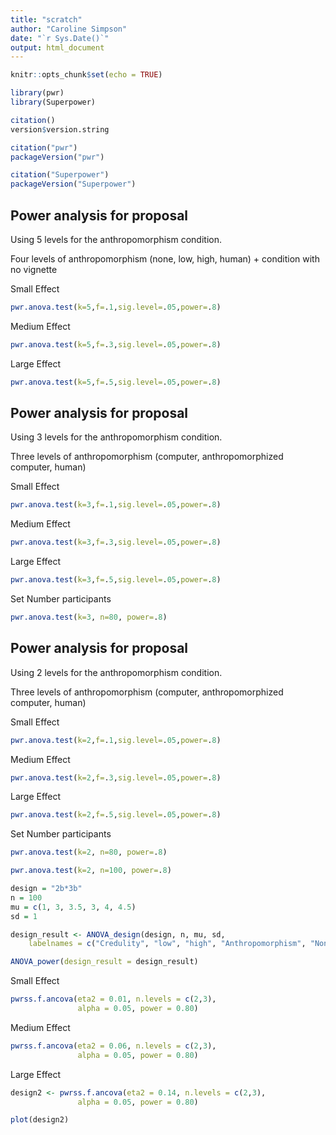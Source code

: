 ```yaml
---
title: "scratch"
author: "Caroline Simpson"
date: "`r Sys.Date()`"
output: html_document
---
```


```r
knitr::opts_chunk$set(echo = TRUE)
```

```r
library(pwr)
library(Superpower)

citation()
version$version.string

citation("pwr")
packageVersion("pwr")

citation("Superpower")
packageVersion("Superpower")
```

## Power analysis for proposal

Using 5 levels for the anthropomorphism condition.

Four levels of anthropomorphism (none, low, high, human) + condition with no vignette

Small Effect

```r
pwr.anova.test(k=5,f=.1,sig.level=.05,power=.8)
```

Medium Effect

```r
pwr.anova.test(k=5,f=.3,sig.level=.05,power=.8)
```

Large Effect

```r
pwr.anova.test(k=5,f=.5,sig.level=.05,power=.8)
```

## Power analysis for proposal

Using 3 levels for the anthropomorphism condition.

Three levels of anthropomorphism (computer, anthropomorphized computer, human)

Small Effect

```r
pwr.anova.test(k=3,f=.1,sig.level=.05,power=.8)
```

Medium Effect

```r
pwr.anova.test(k=3,f=.3,sig.level=.05,power=.8)
```

Large Effect

```r
pwr.anova.test(k=3,f=.5,sig.level=.05,power=.8)
```

Set Number participants

```r
pwr.anova.test(k=3, n=80, power=.8)
```

## Power analysis for proposal

Using 2 levels for the anthropomorphism condition.

Three levels of anthropomorphism (computer, anthropomorphized computer, human)

Small Effect

```r
pwr.anova.test(k=2,f=.1,sig.level=.05,power=.8)
```

Medium Effect

```r
pwr.anova.test(k=2,f=.3,sig.level=.05,power=.8)
```

Large Effect

```r
pwr.anova.test(k=2,f=.5,sig.level=.05,power=.8)
```

Set Number participants

```r
pwr.anova.test(k=2, n=80, power=.8)
```

```r
pwr.anova.test(k=2, n=100, power=.8)
```

```r

design = "2b*3b"
n = 100
mu = c(1, 3, 3.5, 3, 4, 4.5)
sd = 1

design_result <- ANOVA_design(design, n, mu, sd,
	labelnames = c("Credulity", "low", "high", "Anthropomorphism", "None", "Some", "Human"))

ANOVA_power(design_result = design_result)
```

Small Effect

```r
pwrss.f.ancova(eta2 = 0.01, n.levels = c(2,3),
               alpha = 0.05, power = 0.80)
```

Medium Effect

```r
pwrss.f.ancova(eta2 = 0.06, n.levels = c(2,3),
               alpha = 0.05, power = 0.80)
```

Large Effect

```r
design2 <- pwrss.f.ancova(eta2 = 0.14, n.levels = c(2,3),
               alpha = 0.05, power = 0.80)

plot(design2)
```
